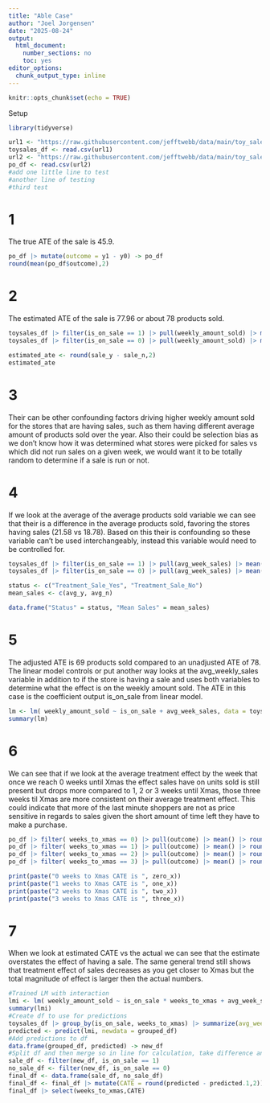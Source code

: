```yaml
---
title: "Able Case"
author: "Joel Jorgensen"
date: "2025-08-24"
output: 
  html_document:
    number_sections: no
    toc: yes
editor_options: 
  chunk_output_type: inline
---
```


```r
knitr::opts_chunk$set(echo = TRUE)
```

Setup
```r
library(tidyverse)

url1 <- "https://raw.githubusercontent.com/jefftwebb/data/main/toy_sales_data.csv"
toysales_df <- read.csv(url1)
url2 <- "https://raw.githubusercontent.com/jefftwebb/data/main/toy_sales_PO.csv"
po_df <- read.csv(url2)
#add one little line to test
#another line of testing
#third test
```


# 1 
The true ATE of the sale is 45.9.
```r
po_df |> mutate(outcome = y1 - y0) -> po_df
round(mean(po_df$outcome),2)
```

# 2
The estimated ATE of the sale is 77.96 or about 78 products sold.  
```r
toysales_df |> filter(is_on_sale == 1) |> pull(weekly_amount_sold) |> mean() -> sale_y
toysales_df |> filter(is_on_sale == 0) |> pull(weekly_amount_sold) |> mean() -> sale_n

estimated_ate <- round(sale_y - sale_n,2)
estimated_ate
```
# 3
Their can be other confounding factors driving higher weekly amount sold for the stores that are having sales, such as them having different average amount of products sold over the year. Also their could be selection bias as we don't know how it was determined what stores were picked for sales vs which did not run sales on a given week, we would want it to be totally random to determine if a sale is run or not.   

# 4
If we look at the average of the average products sold variable we can see that their is a difference in the average products sold, favoring the stores having sales (21.58 vs 18.78). Based on this their is confounding so these variable can't be used interchangeably, instead this variable would need to be controlled for.  

```r
toysales_df |> filter(is_on_sale == 1) |> pull(avg_week_sales) |> mean() |> round(2)-> avg_y
toysales_df |> filter(is_on_sale == 0) |> pull(avg_week_sales) |> mean() |> round(2)-> avg_n

status <- c("Treatment_Sale_Yes", "Treatment_Sale_No")
mean_sales <- c(avg_y, avg_n)

data.frame("Status" = status, "Mean Sales" = mean_sales)
```
# 5
The adjusted ATE is 69 products sold compared to an unadjusted ATE of 78. The linear model controls or put another way looks at the avg_weekly_sales variable in addition to if the store is having a sale and uses both variables to determine what the effect is on the weekly amount sold. The ATE in this case is the coefficient output is_on_sale from linear model. 
```r
lm <- lm( weekly_amount_sold ~ is_on_sale + avg_week_sales, data = toysales_df)
summary(lm)
```

# 6
We can see that if we look at the average treatment effect by the week that once we reach 0 weeks until Xmas the effect sales have on units sold is still present but drops more compared to 1, 2 or 3 weeks until Xmas, those three weeks til Xmas are more consistent on their average treatment effect. This could indicate that more of the last minute shoppers are not as price sensitive in regards to sales given the short amount of time left they have to make a purchase. 
```r
po_df |> filter( weeks_to_xmas == 0) |> pull(outcome) |> mean() |> round(2)-> zero_x
po_df |> filter( weeks_to_xmas == 1) |> pull(outcome) |> mean() |> round(2)-> one_x
po_df |> filter( weeks_to_xmas == 2) |> pull(outcome) |> mean() |> round(2)-> two_x
po_df |> filter( weeks_to_xmas == 3) |> pull(outcome) |> mean() |> round(2)-> three_x

print(paste("0 weeks to Xmas CATE is ", zero_x))
print(paste("1 weeks to Xmas CATE is ", one_x))
print(paste("2 weeks to Xmas CATE is ", two_x))
print(paste("3 weeks to Xmas CATE is ", three_x))
```



# 7 
When we look at estimated CATE vs the actual we can see that the estimate overstates the effect of having a sale. The same general trend still shows that treatment effect of sales decreases as you get closer to Xmas but the total magnitude of effect is larger then the actual numbers. 
```r
#Trained LM with interaction
lmi <- lm( weekly_amount_sold ~ is_on_sale * weeks_to_xmas + avg_week_sales, data = toysales_df)
summary(lmi)
#Create df to use for predictions
toysales_df |> group_by(is_on_sale, weeks_to_xmas) |> summarize(avg_week_sales = mean(avg_week_sales)) -> grouped_df
predicted <- predict(lmi, newdata = grouped_df)
#Add predictions to df
data.frame(grouped_df, predicted) -> new_df
#Split df and then merge so in line for calculation, take difference and filter result
sale_df <- filter(new_df, is_on_sale == 1)
no_sale_df <- filter(new_df, is_on_sale == 0)
final_df <- data.frame(sale_df, no_sale_df)
final_df <- final_df |> mutate(CATE = round(predicted - predicted.1,2))
final_df |> select(weeks_to_xmas,CATE)
```







